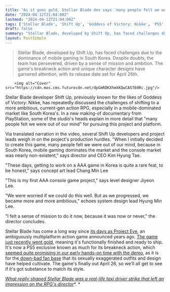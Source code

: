 ```yaml
---
title: "As it goes gold, Stellar Blade dev says 'many people felt we were out of our mind' for trying to make a full-fat action RPG in Korea's mobile-dominated market"
date: "2024-04-12T21:04:08Z"
lastmod: "2024-04-12T21:04:08Z"
tags: ['Stellar Blade', 'Shift Up', 'Goddess of Victory: Nikke', 'PS5', 'South Korea', 'Final Fantasy', 'Devil May Cry']
draft: false
summary: "Stellar Blade, developed by Shift Up, has faced challenges due to the dominance of mobile gaming in South Korea. Despite doubts, the team has persevered, driven by a sense of mission and ambition. The game's breakneck action and unique character designs have garnered attention, with its release date set for April 26th."
layout: PostSimple
---
```

> Stellar Blade, developed by Shift Up, has faced challenges due to the dominance of mobile gaming in South Korea. Despite doubts, the team has persevered, driven by a sense of mission and ambition. The game's breakneck action and unique character designs have garnered attention, with its release date set for April 26th.


        <img alt="Cover" src="https://cdn.mos.cms.futurecdn.net/dpGmRDKXhmXKQwCA5T69Rc.jpg"/>
        
Stellar Blade developer Shift Up, previously known for the likes of Goddess of Victory: Nikke, has repeatedly discussed the challenges of shifting to a more ambitious, current-gen action RPG, especially in a mobile-dominated market like South Korea's. In a new making-of documentary from PlayStation, some of the studio's heads explain in more detail that "many people felt we were out of our mind" for pursuing this project and platform. 

Via translated narration in the video, several Shift Up developers and project leads weigh in on the project's production hurdles. "When I initially decided to create this game, many people felt we were out of our mind, because in South Korea, mobile gaming dominates the market and the console market was nearly non-existent," says director and CEO Kim Hyung Tae. 

"These days, getting to work on a AAA game in Korea is quite a rare feat, to be honest," says concept art lead Chang Min Lee

"This is my first AAA console game project," says level designer Jiyeon Lee. 

"We were worried if we could do this well. But as we progressed, we became more and more ambitious," echoes system design lead Hyung Min Lee. 

"I felt a sense of mission to do it now, because it was now or never," the director concludes. 

Stellar Blade has come a long way since [<u>its days as Project Eve</u>](https://www.gamesradar.com/project-eve-looks-like-final-fantasy-meets-devil-may-cry-in-outstanding-new-ps5-trailer/), an ambiguously multiplatform action game announced years ago. [<u>The game just recently went gold</u>](https://twitter.com/StellarBlade/status/1777742292138549488/photo/1), meaning it's functionally finished and ready to ship. It's now a PS5 exclusive known as much for its breakneck action, which [<u>seemed quite promising in our early hands-on time with the demo</u>](https://www.gamesradar.com/stellar-blade-hands-on-preview/), as it is for the[ <u>down-bad fan base</u>](https://www.gamesradar.com/stellar-blade-punishes-down-bad-fans-who-equip-the-viral-nsfw-skin-suit-by-making-the-rpg-so-much-harder/) that its sexually exaggerated outfits and design have helped cultivate. The game's finally out April 26, so we'll all get to see if it's got substance to match its style. 

[<u><em>What really shaped Stellar Blade was a real-life taxi driver strike that left an impression on the RPG's director</em></u>](https://www.gamesradar.com/its-not-all-nier-automata-and-sci-fi-manga-what-really-shaped-stellar-blade-was-a-real-life-taxi-driver-strike-that-left-an-impression-on-the-rpgs-director/)*. *
        